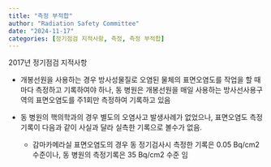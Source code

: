 ```yaml
---
title: "측정 부적합"
author: "Radiation Safety Committee"
date: "2024-11-17"
categories: [정기점검 지적사항, 측정, 측정 부적합]
---
```


2017년 정기점검 지적사항

-   개봉선원을 사용하는 경우 방사성물질로 오염된 물체의 표면오염도를 작업을 할 때마다 측정하고 기록하여야 하나, 동 병원은 개봉선원을 매일 사용하는 방사선사용구역의 표면오염도를 주1회만 측정하여 기록하고 있음

-   동 병원의 핵의학과의 경우 별도의 오염사고 발생사례가 없었으나, 표면오염도 측정기록이 다음과 같이 사실과 달라 실측한 기록으로 볼수가 없음.

    -   감마카메라실 표면오염도의 경우 동 정기검사시 측정한 기록은 0.05 Bq/cm2 수준이나, 동 병원의 측정기록은 35 Bq/cm2 수준 임
